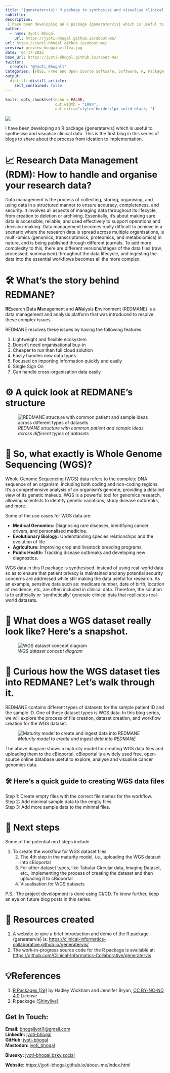```yaml
---
title: "{generatervis}: R package to synthesise and visualise clinical data - Part 1"
subtitle: 
description: 
 I have been developing an R package {generatervis} which is useful to synthesise and visualise clinical data. This is the first blog in this series of blogs to share about the process from ideation to implementation.
author:
  - name: Jyoti Bhogal
    url: https://jyoti-bhogal.github.io/about-me/
url: https://jyoti-bhogal.github.io/about-me/
preview: preview_bougainvillea.jpg 
date:  04-17-2025
base_url: https://jyoti-bhogal.github.io/about-me/
twitter:
  creator: "@Jyoti_Bhogal1"
categories: [FOSS, Free and Open Source Software, Software, R, Package, Research Software, Open Science, Open Source, Clincial Data, Bioinformatics] 
output:
  distill::distill_article:
    self_contained: false
---
```


```r
knitr::opts_chunk$set(echo = FALSE,
                      out.width = "100%",
                      out.extra="style='border:1px solid black;'")

```

![](preview_bougainvillea.jpg)

I have been developing an R package {generatervis} which is useful to synthesise and visualise clinical data. This is the first blog in this series of blogs to share about the process from ideation to implementation.

# 📈 Research Data Management (RDM): How to handle and organise your research data?

  Data management is the process of collecting, storing, organising, and using data in a structured manner to ensure accuracy, completeness, and security. It involves all aspects of managing data throughout its lifecycle, from creation to deletion or archiving. Essentially, it's about making sure data is accessible, reliable, and used effectively to support operations and decision-making.  Data management becomes really difficult to achieve in a scenario where the research data is spread across multiple organisations, is multi-omics (genomics, transcriptomics, proteomics, and metabolomics) in nature, and is being published through different journals. To add more complexity to this, there are different versions/stages of the data files (raw, processed, summarised) throughout the data lifecycle, and ingesting the data into the essential workflows becomes all the more complex.  

#  🛠️ What’s the story behind REDMANE?

**RE**search **D**ata **M**anagement and **AN**alysis **E**nvironment (REDMANE) is a data management and analysis platform that was introduced to resolve these complex issues.

REDMANE resolves these issues by having the following features:

1. Lightweight and flexible ecosystem  
2. Doesn't need organisational buy-in  
3. Cheaper to run than full cloud solution  
4. Easily handles new data types  
5. Focused on importing information quickly and easily  
6. Single Sign On  
7. Can handle cross-organisation data easily

# ⚙️ A quick look at REDMANE’s structure

![*REDMANE structure with common patient and sample ideas across different types of datasets*](redmane_structure.png)  


# 🧬 So, what exactly is Whole Genome Sequencing (WGS)?

Whole Genome Sequencing (WGS) data refers to the complete DNA sequence of an organism, including both coding and non-coding regions. It's a comprehensive analysis of an organism's genome, providing a detailed view of its genetic makeup. WGS is a powerful tool for genomics research, allowing scientists to identify genetic variations, study disease outbreaks, and more.

Some of the use cases for WGS data are:

* **Medical Genomics:** Diagnosing rare diseases, identifying cancer drivers, and personalised medicine.   
* **Evolutionary Biology:** Understanding species relationships and the evolution of life.   
* **Agriculture:** Improving crop and livestock breeding programs.   
* **Public Health:** Tracking disease outbreaks and developing new diagnostics.

WGS data in this R package is synthesised, instead of using real-world data so as to ensure that patient privacy is maintained and any potential security concerns are addressed while still making the data useful for research. As an example, sensitive data such as: medicare number, date of birth, location of residence, etc, are often included in clinical data. Therefore, the solution is to artificially or ‘synthetically’ generate clinical data that replicates real-world datasets.

# 🌼 What does a WGS dataset really look like? Here’s a snapshot.

![*WGS dataset concept diagram*](wgs_dataset_concept_diagram.png)  


# 🔎 Curious how the WGS dataset ties into REDMANE? Let’s walk through it.

REDMANE contains different types of datasets for the sample patient ID and the sample ID. One of these dataset types is WGS data. In this blog series, we will explore the process of file creation, dataset creation, and workflow creation for the WGS dataset.  

![*Maturity model to create and ingest data into REDMANE*](maturity_model.png)

The above diagram shows a maturity model for creating WGS data files and uploading them to the cBioportal. cBioportal is a widely used free, open-source online database useful to explore, analyse and visualise cancer genomics data.

## 🛠️ Here’s a quick guide to creating WGS data files

Step 1: Create empty files with the correct file names for the workflow.  
Step 2: Add minimal sample data to the empty files.  
Step 3: Add more sample data to the minimal files.

# 🎯 Next steps

Some of the potential next steps include

1. To create the workflow for WGS dataset files  
   2. The 4th step in the maturity model, i.e., uploading the WGS dataset into cBioportal  
   3. For other dataset types, like Tabular Circular data, Imaging Dataset, etc., implementing the process of creating the dataset and then uploading it to cBioportal  
   4. Visualisation for WGS datasets

P.S.: The project development is done using CI/CD. To know further, keep an eye on future blog posts in this series.

# 🔑 Resources created

1. A website to give a brief introduction and demo of the R package {gereratervis} is: [https://clinical-informatics-collaborative.github.io/generatervis/](https://clinical-informatics-collaborative.github.io/generatervis/)   
2. The work-in-progress source code for the R package is available at: [https://github.com/Clinical-Informatics-Collaborative/generatervis](https://github.com/Clinical-Informatics-Collaborative/generatervis) 

# 💡References

1. [R Packages (2e)](https://r-pkgs.org/) by Hadley Wickham and Jennifer Bryan, [CC BY-NC-ND 4.0](https://creativecommons.org/licenses/by-nc-nd/4.0/) License  
2. R package [{Shinylive}](https://cloud.r-project.org/web/packages/shinylive/readme/README.html#:~:text=The%20goal%20of%20the%20%7Bshinylive,WebAssembly%20via%20the%20webR%20project)


## Get In Touch:

**Email:** [bhogaljyoti1@gmail.com](mailto:bhogaljyoti1@gmail.com)   
**LinkedIn:** [jyoti-bhogal](http://www.linkedin.com/in/jyoti-bhogal)  
**GitHub:** [jyoti-bhogal](https://github.com/jyoti-bhogal)   
**Mastodon:** [jyoti_bhogal](https://mastodon.social/@jyoti_bhogal)

**Bluesky:** [jyoti-bhogal.bsky.social](https://bsky.app/profile/jyoti-bhogal.bsky.social)

**Website:** https://jyoti-bhogal.github.io/about-me/index.html

